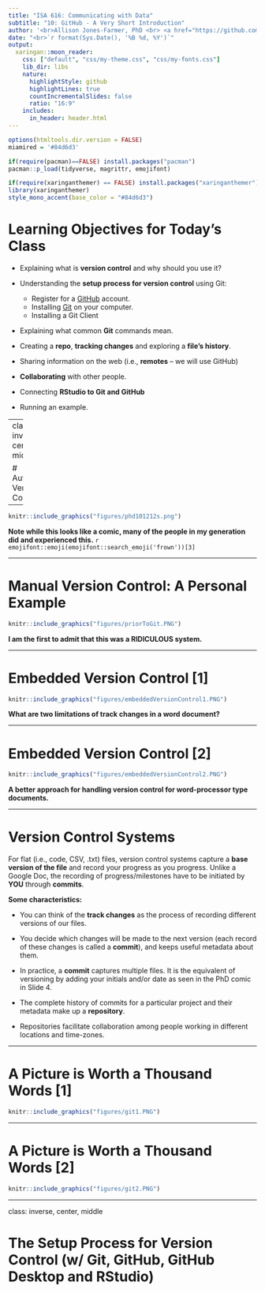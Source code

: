```yaml
---
title: "ISA 616: Communicating with Data"
subtitle: "10: GitHub - A Very Short Introduction"
author: '<br>Allison Jones-Farmer, PhD <br> <a href="https://github.com/allisonjones"><i class="fa fa-github fa-fw"></i>&nbsp; allisonjones</a><br><a href="mailto:farmerl2@miamioh.edu"><i class="fa fa-paper-plane fa-fw"></i>&nbsp; farmerl2@miamioh.edu</a><br><br><br>Fadel M. Megahed, PhD <br> <a href="https://github.com/fmegahed"><i class="fa fa-github fa-fw"></i>&nbsp; fmegahed</a><br> <a href="mailto:fmegahed@miamioh.edu"><i class="fa fa-paper-plane fa-fw"></i>&nbsp; fmegahed@miamioh.edu</a><br><br>'
date: "<br>`r format(Sys.Date(), '%B %d, %Y')`"
output:
  xaringan::moon_reader:
    css: ["default", "css/my-theme.css", "css/my-fonts.css"]
    lib_dir: libs
    nature:
      highlightStyle: github
      highlightLines: true
      countIncrementalSlides: false
      ratio: "16:9"
    includes:
      in_header: header.html
---
```



```r
options(htmltools.dir.version = FALSE)
miamired = '#84d6d3'

if(require(pacman)==FALSE) install.packages("pacman")
pacman::p_load(tidyverse, magrittr, emojifont)
```

```r
if(require(xaringanthemer) == FALSE) install.packages("xaringanthemer")
library(xaringanthemer)
style_mono_accent(base_color = "#84d6d3")

```


# Learning Objectives for Today's Class

- Explaining what is **version control** and why should you use it?  

- Understanding the **setup process for version control** using Git:    
  * Register for a [GitHub](https://github.com) account. 
  * Installing [Git](https://happygitwithr.com/install-git.html) on your computer. 
  * Installing a Git Client

- Explaining what common **Git** commands mean.  

- Creating a **repo**, **tracking changes** and exploring a **file's history**.  

- Sharing information on the web (i.e., **remotes** -- we will use GitHub)

- **Collaborating** with other people.

- Connecting **RStudio to Git and GitHub**

- Running an example. 


---
class: inverse, center, middle

# Automated Version Control

---

```r
knitr::include_graphics("figures/phd101212s.png")
```

**Note while this looks like a comic, many of the people in my generation did and experienced this.** `r emojifont::emoji(emojifont::search_emoji('frown'))[3]`

---

# Manual Version Control: A Personal Example

```r
knitr::include_graphics("figures/priorToGit.PNG")
```

**I am the first to admit that this was a RIDICULOUS system.**

---

# Embedded Version Control [1]

```r
knitr::include_graphics("figures/embeddedVersionControl1.PNG")
```

**What are two limitations of track changes in a word document?**

---

# Embedded Version Control [2]

```r
knitr::include_graphics("figures/embeddedVersionControl2.PNG")
```

**A better approach for handling version control for word-processor type documents.**

---

# Version Control Systems

For flat (i.e., code, CSV, .txt) files, version control systems capture a **base version of the file** and record your progress as you progress. Unlike a Google Doc, the recording of progress/milestones have to be initiated by **YOU** through **commits**. 

**Some characteristics:**  

- You can think of the **track changes** as the process of recording different versions of our files.  

- You decide which changes will be made to the next version (each record of these changes is called a **commit**), and keeps useful metadata about them.  

- In practice, a **commit** captures multiple files. It is the equivalent of versioning by adding your initials and/or date as seen in the PhD comic in Slide 4.  

- The complete history of commits for a particular project and their metadata make up a **repository**.   

- Repositories facilitate collaboration among people working in different locations and time-zones.

---

# A Picture is Worth a Thousand Words [1]

```r
knitr::include_graphics("figures/git1.PNG")
```

---

# A Picture is Worth a Thousand Words [2]

```r
knitr::include_graphics("figures/git2.PNG")
```


---
class: inverse, center, middle

# The Setup Process for Version Control (w/ Git, GitHub, GitHub Desktop and RStudio)